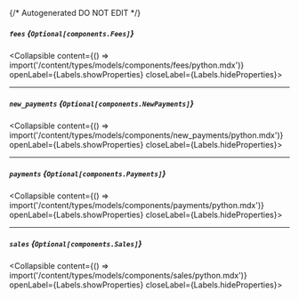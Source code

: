 {/* Autogenerated DO NOT EDIT  */}

##### `fees` *{`Optional[components.Fees]`}*
<Collapsible content={() => import('/content/types/models/components/fees/python.mdx')} openLabel={Labels.showProperties} closeLabel={Labels.hideProperties}>
</Collapsible>

---
##### `new_payments` *{`Optional[components.NewPayments]`}*
<Collapsible content={() => import('/content/types/models/components/new_payments/python.mdx')} openLabel={Labels.showProperties} closeLabel={Labels.hideProperties}>
</Collapsible>

---
##### `payments` *{`Optional[components.Payments]`}*
<Collapsible content={() => import('/content/types/models/components/payments/python.mdx')} openLabel={Labels.showProperties} closeLabel={Labels.hideProperties}>
</Collapsible>

---
##### `sales` *{`Optional[components.Sales]`}*
<Collapsible content={() => import('/content/types/models/components/sales/python.mdx')} openLabel={Labels.showProperties} closeLabel={Labels.hideProperties}>
</Collapsible>


